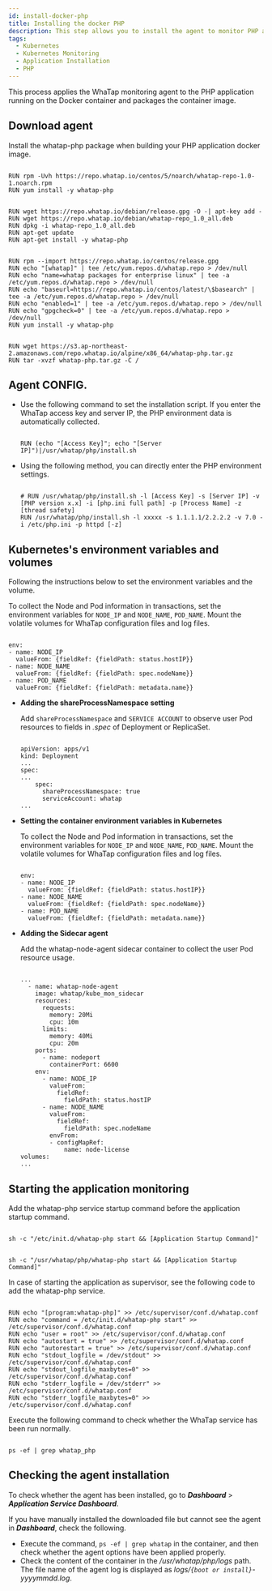 ```yaml
---
id: install-docker-php
title: Installing the docker PHP
description: This step allows you to install the agent to monitor PHP applications in the container.
tags:
  - Kubernetes
  - Kubernetes Monitoring
  - Application Installation
  - PHP
---
```



This process applies the WhaTap monitoring agent to the PHP application running on the Docker container and packages the container image.

## Download agent

Install the whatap-php package when building your PHP application docker image.

<Tabs>
<TabItem value="rc" label="Red Hat/CentOS" default>

```docker title='Red Hat/CentOS'

RUN rpm -Uvh https://repo.whatap.io/centos/5/noarch/whatap-repo-1.0-1.noarch.rpm
RUN yum install -y whatap-php

```

</TabItem>

<TabItem value="du" label="Debian/Ubuntu" default>

```docker title='Debian/Ubuntu'

RUN wget https://repo.whatap.io/debian/release.gpg -O -| apt-key add -
RUN wget https://repo.whatap.io/debian/whatap-repo_1.0_all.deb
RUN dpkg -i whatap-repo_1.0_all.deb
RUN apt-get update
RUN apt-get install -y whatap-php

```

</TabItem>

<TabItem value="al" label="Amazon Linux" default>

```docker title='Amazon Linux'

RUN rpm --import https://repo.whatap.io/centos/release.gpg
RUN echo "[whatap]" | tee /etc/yum.repos.d/whatap.repo > /dev/null
RUN echo "name=whatap packages for enterprise linux" | tee -a /etc/yum.repos.d/whatap.repo > /dev/null
RUN echo "baseurl=https://repo.whatap.io/centos/latest/\$basearch" | tee -a /etc/yum.repos.d/whatap.repo > /dev/null
RUN echo "enabled=1" | tee -a /etc/yum.repos.d/whatap.repo > /dev/null
RUN echo "gpgcheck=0" | tee -a /etc/yum.repos.d/whatap.repo > /dev/null
RUN yum install -y whatap-php

```

</TabItem>

<TabItem value="apl" label="Alpine Linux" default>

```docker title='Alpine Linux'

RUN wget https://s3.ap-northeast-2.amazonaws.com/repo.whatap.io/alpine/x86_64/whatap-php.tar.gz
RUN tar -xvzf whatap-php.tar.gz -C /

```

</TabItem>

</Tabs>

## Agent CONFIG.

-   Use the following command to set the installation script. If you enter the WhaTap access key and server IP, the PHP environment data is automatically collected.

    ```docker

    RUN (echo "[Access Key]"; echo "[Server IP]")|/usr/whatap/php/install.sh

    ```

-   Using the following method, you can directly enter the PHP environment settings. 

    ```docker

    # RUN /usr/whatap/php/install.sh -l [Access Key] -s [Server IP] -v [PHP version x.x] -i [php.ini full path] -p [Process Name] -z [thread safety]
    RUN /usr/whatap/php/install.sh -l xxxxx -s 1.1.1.1/2.2.2.2 -v 7.0 -i /etc/php.ini -p httpd [-z]

    ```

## Kubernetes's environment variables and volumes

Following the instructions below to set the environment variables and the volume.

<Tabs>
<TabItem value="basic" label="Default" default>

To collect the Node and Pod information in transactions, set the environment variables for `NODE_IP` and `NODE_NAME`, `POD_NAME`. Mount the volatile volumes for WhaTap configuration files and log files.

```docker

env:
- name: NODE_IP
  valueFrom: {fieldRef: {fieldPath: status.hostIP}}
- name: NODE_NAME
  valueFrom: {fieldRef: {fieldPath: spec.nodeName}}
- name: POD_NAME
  valueFrom: {fieldRef: {fieldPath: metadata.name}}

```

</TabItem>

<TabItem value="eks" label="EKS Fargate" default>

-   **Adding the shareProcessNamespace setting**

    Add `shareProcessNamespace` and `SERVICE ACCOUNT` to observe user Pod resources to fields in _.spec_ of Deployment or ReplicaSet.

    ```docker

    apiVersion: apps/v1
    kind: Deployment
    ...
    spec:
    ...
        spec:
          shareProcessNamespace: true
          serviceAccount: whatap
    ...

    ```

-   **Setting the container environment variables in Kubernetes**

    To collect the Node and Pod information in transactions, set the environment variables for `NODE_IP` and `NODE_NAME`, `POD_NAME`. Mount the volatile volumes for WhaTap configuration files and log files.

    ```docker

    env:
    - name: NODE_IP
      valueFrom: {fieldRef: {fieldPath: status.hostIP}}
    - name: NODE_NAME
      valueFrom: {fieldRef: {fieldPath: spec.nodeName}}
    - name: POD_NAME
      valueFrom: {fieldRef: {fieldPath: metadata.name}}

    ```

-   **Adding the Sidecar agent**

    Add the whatap-node-agent sidecar container to collect the user Pod resource usage.

    ```docker

    ...
      - name: whatap-node-agent
        image: whatap/kube_mon_sidecar
        resources:
          requests:
            memory: 20Mi
            cpu: 10m
          limits:
            memory: 40Mi
            cpu: 20m
        ports:
          - name: nodeport
            containerPort: 6600
        env:
          - name: NODE_IP
            valueFrom:
              fieldRef:
                fieldPath: status.hostIP
          - name: NODE_NAME
            valueFrom:
              fieldRef:
                fieldPath: spec.nodeName
            envFrom:
            - configMapRef:
                name: node-license
    volumes:
    ...

    ```

</TabItem>

</Tabs>

## Starting the application monitoring

<Tabs>
<TabItem value="cm" label="Command" default>

Add the whatap-php service startup command before the application startup command. 

```docker title='Red Hat/CentOS, Debian/Ubuntu, Amazon Linux'

sh -c "/etc/init.d/whatap-php start && [Application Startup Command]"

```

```docker title='Alpine Linux'

sh -c "/usr/whatap/php/whatap-php start && [Application Startup Command]"

```

</TabItem>

<TabItem value="sup" label="Supervisor" default>

In case of starting the application as supervisor, see the following code to add the whatap-php service.

```docker

RUN echo "[program:whatap-php]" >> /etc/supervisor/conf.d/whatap.conf
RUN echo "command = /etc/init.d/whatap-php start" >> /etc/supervisor/conf.d/whatap.conf
RUN echo "user = root" >> /etc/supervisor/conf.d/whatap.conf
RUN echo "autostart = true" >> /etc/supervisor/conf.d/whatap.conf
RUN echo "autorestart = true" >> /etc/supervisor/conf.d/whatap.conf
RUN echo "stdout_logfile = /dev/stdout" >> /etc/supervisor/conf.d/whatap.conf
RUN echo "stdout_logfile_maxbytes=0" >> /etc/supervisor/conf.d/whatap.conf
RUN echo "stderr_logfile = /dev/stderr" >> /etc/supervisor/conf.d/whatap.conf
RUN echo "stderr_logfile_maxbytes=0" >> /etc/supervisor/conf.d/whatap.conf

```

</TabItem>

</Tabs>

Execute the following command to check whether the WhaTap service has been run normally. 

```docker

ps -ef | grep whatap_php

```

## Checking the agent installation

To check whether the agent has been installed, go to **_Dashboard_** > **_Application Service Dashboard_**.

If you have manually installed the downloaded file but cannot see the agent in **_Dashboard_**, check the following.

-   Execute the command, `ps -ef | grep whatap` in the container, and then check whether the agent options have been applied properly.
-   Check the content of the container in the _/usr/whatap/php/logs_ path. The file name of the agent log is displayed as _logs/`{boot or install}`-yyyymmdd.log_.
